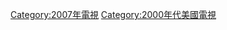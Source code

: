 {{year by category
|m=2
|c=0
|d=0
|y=7
|cat=美國電視
|sortkey=電視
|parent=各年美國電視
|subcat=2007年美國
}}

[[Category:2007年電視|Category:2007年電視]]
[[Category:2000年代美國電視|Category:2000年代美國電視]]